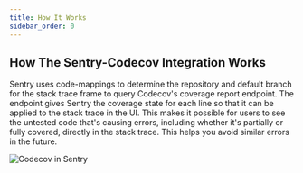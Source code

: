 ```yaml
---
title: How It Works
sidebar_order: 0
---
```


## How The Sentry-Codecov Integration Works

Sentry uses code-mappings to determine the repository and default branch for the stack trace frame to query Codecov's coverage report endpoint. The endpoint gives Sentry the coverage state for each line so that it can be applied to the stack trace in the UI. This makes it possible for users to see the untested code that's causing errors, including whether it's partially or fully covered, directly in the stack trace. This helps you avoid similar errors in the future.

![Codecov in Sentry](codecov-read-timeout.png)
